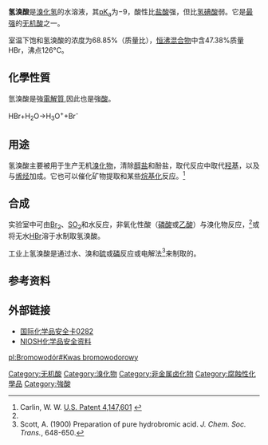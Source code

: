 {{Chembox
|   Name = 氢溴酸
|   ImageFile = Hydrogen-bromide-2D-dimensions.svg
|   ImageSize = 150px
| ImageFile1 = Hydrobromic acid.jpg
|   ImageName = 氢溴酸
| Section1 = {{Chembox Identifiers
| CASNo = 10035-10-6
| CASNo_Ref = {{cascite|correct|CAS}}
|  RTECS  =  MW3850000
|  ChemSpiderID_Ref  = {{chemspidercite|correct|chemspider}}|  ChemSpiderID  =  255
|  InChI  =  1/BrH/h1H
|  ChEBI_Ref  = {{ebicite|correct|EBI}}|  ChEBI  =  47266
|  StdInChI_Ref  = {{stdinchicite|correct|chemspider}}|  StdInChI  =  1S/BrH/h1H
|  StdInChIKey_Ref  = {{stdinchicite|correct|chemspider}}|  StdInChIKey  =  CPELXLSAUQHCOX-UHFFFAOYSA-N
|  SMILES  =  Br
|  InChIKey  =  CPELXLSAUQHCOX-UHFFFAOYAZ
|  UNII_Ref  = {{fdacite|changed|FDA}}|  UNII  =   3IY7CNP8XJ
|  EINECS  =  233-113-0
|  PubChem  =  260
}}
| Section2 = {{Chembox Properties
|   Formula = HBr
|   MolarMass = 80.91 
|   Appearance = 无色液体
|   Density = 不定
|   Solubility = 水溶液
|   MeltingPt = 根据浓度不同而有变化
|   BoilingPt = 根据浓度不同而有变化
|   pKa = −9
  }}
| Section7 = {{Chembox Hazards
|   EUClass = 腐蚀性 ('''C''')
|   NFPA-H = 3
|   NFPA-F =
|   NFPA-R =
|   RPhrases = {{R34}}, {{R37}}
|   SPhrases = {{S1/2}}, {{S7/9}}, {{S26}}, {{S45}}
|   FlashPt = 不可燃
  }}
| Section8 = {{Chembox Related
|   OtherAnions = [[氢氟酸|氢氟酸]]，[[氢氯酸|氢氯酸]]，[[氢碘酸|氢碘酸]]
|   OtherCpds = [[溴化氢|溴化氢]]
  }}
}}

'''氢溴酸'''是[[溴化氢|溴化氢]]的水溶液，其[[酸离解常数|pK<sub>a</sub>]]为−9，酸性比[[盐酸|盐酸]]强，但比[[氢碘酸|氢碘酸]]弱。它是[[强酸|最强]]的[[无机酸|无机酸]]之一。

室温下饱和氢溴酸的浓度为68.85%（质量比），[[恒沸混合物|恒沸混合物]]中含47.38%质量HBr，沸点126°C。

==化學性質==
氫溴酸是強[[電解質|電解質]],因此也是強[[酸|酸]]。

HBr+H<sub>2</sub>O→H<sub>3</sub>O<SUP>+</sup>+Br<sup>-</sup>

==用途==
氢溴酸主要被用于生产无机[[溴化物|溴化物]]，清除[[醇盐|醇盐]]和酚盐，取代反应中取代[[羟基|羟基]]，以及与[[烯烃|烯烃]]加成。它也可以催化矿物提取和某些[[烷基化|烷基化]]反应。<ref name=carlin>Carlin, W. W. [http://patft.uspto.gov/netacgi/nph-Parser?patentnumber=4147601 U.S. Patent 4,147,601] {{Wayback|url=http://patft.uspto.gov/netacgi/nph-Parser?patentnumber=4147601 |date=20211217230827 }}</ref>

==合成==
实验室中可由[[溴|Br<sub>2</sub>]]、[[二氧化硫|SO<sub>2</sub>]]和水反应，非氧化性酸（[[磷酸|磷酸]]或[[乙酸|乙酸]]）与溴化物反应，<ref name=scott/>或将无水[[溴化氢|HBr]]溶于水制取氢溴酸。

工业上氢溴酸是通过水、溴和[[硫|硫]]或[[磷|磷]]反应或电解法<ref name=scott>Scott, A. (1900) Preparation of pure hydrobromic acid. ''J. Chem. Soc. Trans.'', 648-650.</ref>来制取的。

==参考资料==
<div class="references-small">
<references/>
</div>

==外部链接==
* [http://www.ilo.org/public/english/protection/safework/cis/products/icsc/dtasht/_icsc02/icsc0282.htm 国际化学品安全卡0282] {{Wayback|url=http://www.ilo.org/public/english/protection/safework/cis/products/icsc/dtasht/_icsc02/icsc0282.htm |date=20080411033142 }}
* [http://www.cdc.gov/niosh/npg/npgd0331.html NIOSH化学品安全资料] {{Wayback|url=http://www.cdc.gov/niosh/npg/npgd0331.html |date=20080419161355 }}

{{Authority control}}
[[Category:无机酸|Category:无机酸]]
[[Category:溴化物|Category:溴化物]]
[[Category:非金属卤化物|Category:非金属卤化物]]
[[Category:腐蝕性化學品|Category:腐蝕性化學品]]
[[Category:強酸|Category:強酸]]


[[pl:Bromowodór#Kwas_bromowodorowy|pl:Bromowodór#Kwas bromowodorowy]]
